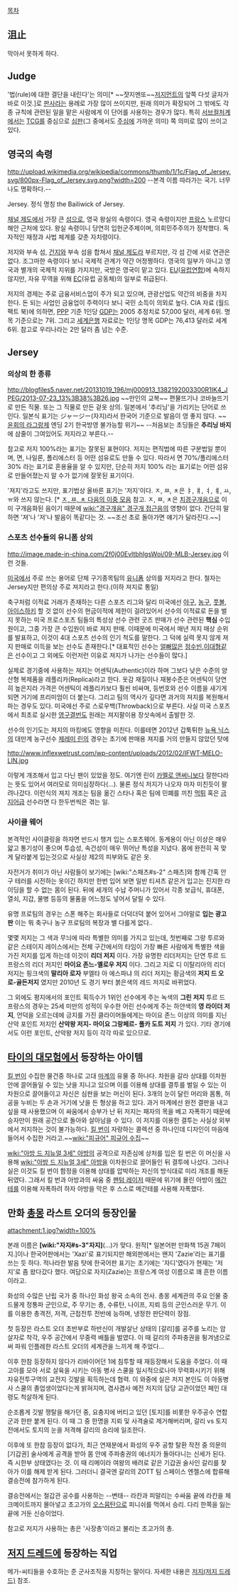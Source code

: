 [[목차]]
== 沮止 ==
막아서 못하게 하다.

== Judge ==
'법(rule)에 대한 결단을 내린다'는 의미[* ~~쟛지멘또~~[[저지먼트]]의 앞쪽 다섯 글자가 바로 이것.]로 [[판사]]라는 용례로 가장 많이 쓰이지만, 원래 의미가 확장되어 그 밖에도 각종 규칙에 관련된 일을 맡은 사람에게 이 단어를 사용하는 경우가 많다. 특히 [[서브컬처]]계에서는 [[TCG]]를 중심으로 [[심판]](그 중에서도 [[주심]]에 가까운 의미) 쪽 의미로 많이 쓰이고 있다.

== 영국의 속령 ==
http://upload.wikimedia.org/wikipedia/commons/thumb/1/1c/Flag_of_Jersey.svg/800px-Flag_of_Jersey.svg.png?width=200
--본격 이름 따라가는 국기. 너무나도 명확하다.--

Jersey. 정식 명칭 the Bailiwick of Jersey.

[[채널 제도]]에서 가장 큰 [[섬]]으로, 영국 왕실의 속령이다. 영국 속령이지만 [[프랑스]] 노르망디 해안 근처에 있다. 왕실 속령이니 당연히 입헌군주제이며, 의회민주주의가 정착했다. 독자적인 재정과 사법 체계를 갖춘 자치령이다.

저지와 부속 섬, [[건지]]와 부속 섬을 합쳐서 [[채널 제도]]라 부르지만, 각 섬 간에 서로 연관은 없다. 조그마한 속령이다 보니 국제적 관계가 약간 어정쩡하다. 영국의 일부가 아니고 영국과 별개의 국제적 지위를 가지지만, 국방은 영국이 맡고 있다. [[EU]]([[유럽연합]])에 속하지 않지만, 자유 무역을 위해 [[EC]](유럽 공동체)의 일부로 취급된다.

저지의 경제는 주로 금융서비스업이 주가 되고 있으며, 관광산업도 약간의 비중을 차지한다. 돈 되는 사업인 금융업이 주력이다 보니 국민 소득이 의외로 높다. CIA 자료 (월드 팩트 북)에 의하면, [[PPP]] 기준 1인당 [[GDP]]는 2005 추정치로 57,000 달러, 세계 6위. 명목 기준으로는 7위. 그리고 [[세계은행]] 자료로는 1인당 명목 GDP는 76,413 달러로 세계 6위. 참고로 우리나라는 2만 달러 좀 넘는 수준.

== Jersey ==
=== 의상의 한 종류 ===
http://blogfiles5.naver.net/20131019_196/mj000913_1382192003300R1IK4_JPEG/2013-07-23_13%3B38%3B26.jpg
~~만인의 교복~~
편물뜨기나 코바늘뜨기로 만든 직물. 또는 그 직물로 만든 겉옷 상의. 일본에서 '추리닝'을 가리키는 단어로 쓰인다. 일본식 표기는 ジャージー(자지)라서 한국어 기준으로 발음이 영 좋지 않다. ~~[[윤회의 라그랑제]] 엔딩 2기 한국방영 불가능할 위기~~
--처음보는 초딩들은 '''추리닝 바지'''에 삼줄이 그여있어도 저지라고 부른다.--

참고로 저지 100%라는 표기는 잘못된 표현이다. 저지는 편직법에 따른 구분법일 뿐이며, 면, 나일론, 폴리에스터 등 어떤 섬유로도 만들 수 있다. 따라서 면 70%/폴리에스터 30% 라는 표기로 혼용율을 알 수 있지만, 단순히 저지 100% 라는 표기로는 어떤 섬유로 만들어졌는지 알 수가 없기에 잘못된 표기이다.

'져지'라고도 쓰지만, 표기법상 올바른 표기는 '저지'이다. ㅈ, ㅉ, ㅊ은 ㅑ, ㅒ, ㅕ, ㅖ, ㅛ, ㅠ와 쓰지 않는다. [* [[ㅈ, ㅉ, ㅊ 다음의 이중 모음]] 참고. ㅈ, ㅉ, ㅊ은 [[치경구개음]]으로 이미 구개음화된 음이기 때문에 [[wiki:"경구개음" 경구개 접근음]]의 영향이 없다. 간단히 말하면 '져'나 '저'나 발음이 똑같다는 것. ~~조선 초로 돌아가면 얘기가 달라진다.~~]


=== 스포츠 선수들의 유니폼 상의 ===
http://image.made-in-china.com/2f0j00EvItbhlgsWoi/09-MLB-Jersey.jpg
이런 것들.

[[미국]]에서 주로 쓰는 용어로 단체 구기종목팀의 [[유니폼]] 상의를 저지라고 한다. 철자는 Jersey지만 편의상 주로 져지라고 한다.(이하 져지로 통일)

축구처럼 이적료 거래가 존재하는 다른 스포츠 리그와 달리 미국에선 [[야구]], [[농구]], [[풋볼]], [[아이스하키]] 할 것 없이 선수의 현금이적에 제한이 걸려있어서 선수의 이적료로 돈을 벌지 못하는 미국 프로스포츠 팀들의 특성상 선수 관련 굿즈 판매가 선수 관련된 '''핵심''' 수입원이고, 그중 가장 큰 수입원이 바로 져지 판매. 이때문에 미국에서 매년 져지 매상 순위를 발표하고, 이것이 4대 스포츠 선수의 인기 척도를 말한다. 그 덕에 실력 못지 않게 져지 판매로 이득을 보는 선수도 존재한다.[* 대표적인 선수는 [[얼빠]]많은 [[정수빈]],[[이대형]]같은 선수이고 그 외에도 이런저런 이유로 져지가 나가는 선수들이 많다.]

실제로 경기중에 사용하는 져지는 어센틱(Authentic)이라 하며 그보다 낮은 수준의 양산형 복제품을 레플리카(Replica)라고 한다. 옷감 재질이나 재봉수준은 어센틱이 당연히 높은지라 가격은 어센틱이 레플리카보다 훨씬 비싸며, 등번호와 선수 이름을 새기게 되면 거기에 프리미엄이 더 붙는다. 그리고 팀의 역사가 깊다면 과거의 져지를 복원해서 파는 경우도 있다. 미국에선 주로 스로우백(Throwback)으로 부른다. 사실 미국 스포츠에서 최초로 실시한 [[영구결번]]도 원래는 져지팔이용 장삿속에서 출발한 것.

선수의 인기도는 져지의 마킹에도 영향을 미친다. 이를테면 2012년 갑툭튀한 [[뉴욕 닉스]]의 대만계 농구선수 [[제레미 린]]의 경우는 초기에 판매용 져지를 거의 만들지 않았던 탓에

http://www.inflexwetrust.com/wp-content/uploads/2012/02/IFWT-MELO-LIN.jpg

이렇게 개조해서 입고 다닌 팬이 있었을 정도. 여기엔 린이 [[카멜로 앤써니]]보다 잘한다라는 뜻도 있어서 여러모로 의미심장하다(…). 물론 정식 저지가 나오자 마자 미친듯이 팔려나갔다. 이런식의 져지 개조는 팀을 옮긴 스타나 혹은 팀에 민폐를 끼친 [[먹튀]] 혹은 [[금지어]]급 선수라면 다 한두번씩은 겪는 일.
=== 사이클 웨어 ===
본격적인 사이클링을 하자면 반드시 챙겨 입는 스포츠웨어. 동계용이 아닌 이상은 매우 얇고 통기성이 좋으며 투습성, 속건성이 매우 뛰어난 특성을 지녔다. 몸에 완전히 꼭 맞게 달라붙게 입는것으로 사실상 제2의 피부와도 같은 옷.

자전거가 취미가 아닌 사람들이 보기에는 [wiki:"스패츠#s-2" 스패츠]와 함께 간혹 안구 테러를 시전하는 옷이긴 하지만 한번 입어 보면 일반 티셔츠 같은거 입고는 진지한 라이딩을 할 수 없는 몸이 된다. 뒤에 세개의 수납 주머니가 있어서 각종 보급식, 휴대폰, 열쇠, 지갑, 물병 등등의 물품을 어느정도 넣어서 달릴 수 있다. 

유명 프로팀의 경우는 스폰 해주는 회사들로 더덕더덕 붙어 있어서 그야말로 '''입는 광고판''' 이는 뭐 축구나 농구 프로팀의 복장과 별 다를게 없다..

몇몇 저지는 그 색과 무늬에 따라 특별한 의미를 가지고 있는데, 첫번째로 그랑 투르와 같은 스테이지 레이스에서는 전체 구간에서의 타임이 가장 빠른 사람에게 특별한 색을 가진 저지를 입게 하는데 이것이 '''리더 저지''' 이다. 가장 유명한 리더저지는 단연 투르 드 프랑스의 리더 저지인 '''마이요 존느-옐로우 저지''' 이다. 그리고 지로 디 이탈리아의 리더 저지는 핑크색의 '''말리아 로자''' 부엘타 아 에스파냐 의 리더 저지는 황금색의 '''저지 드 오로-골든저지''' 였지만 2010년 도 경기 부터 붉은색의 레드 저지로 바뀌었다.

그 외에도 평지에서의 포인트 획득수가 1위인 선수에게 주는 녹색의 '''그린 저지''' 투르 드 프랑스의 경우는 25세 미만의 성적이 우수한 어린 선수에게 주는 하얀색의 '''영 라이더 저지''', 언덕을 오르는데에 긍지를 가진 클라이머들에게는 마이요 존느 이상의 의미를 지닌 산악 포인트 저지인 '''산악왕 저지- 마이요 그랑페르- 폴카 도트 저지''' 가 있다. 기타 경기에서도 이런 포인트, 산악왕 저지 등이 각각 따로 있으므로.

== [[타이의 대모험]]에서 등장하는 아이템 ==
[[킬 번]]이 수집한 물건중 하나로 고대 [[마계]]의 유물 중 하나다. 차원을 갈라 상대를 이차원 안에 끌어들일 수 있는 낫을 지니고 있으며 이를 이용해 상대를 결투를 벌일 수 있는 이차원으로 끌어들이고 자신은 심판을 보는 머신이 된다. 3개의 눈이 달린 머리와 몸통, 허공을 누비는 두 손과 거기에 낫을 든 형상을 하고 있다. 과거 마계에선 완전 결판을 내고 싶을 때 사용했으며 이 싸움에서 승부가 난 뒤 저지는 패자의 목을 베고 자폭하기 때문에 승자만이 원래 공간으로 돌아와 살아남을 수 있다. 이 저지를 이용한 결투는 사실상 외부에서 저지하는 것이 불가능하다. [[킬 번]]이 자랑하는 콜렉션 중 하나인데 디자인이 마음에 들어서 수집한 거라고.~~[[wiki:"피규어" 피규어 수집]]~~

[[wiki:"아방 드 지뉴얼 3세" 아방]]의 공격으로 자존심에 상처를 입은 킬 번은 이 머신을 사용해 [[wiki:"아방 드 지뉴얼 3세" 아방]]을 이차원으로 끌어들인 뒤 결투에 나섰다. 그러나 실은 이것도 킬 번이 함정을 이용해 상대를 압박하는 자신의 방식대로 미리 개조를 해둔 뒤였다. 그래서 킬 번과 아방과의 싸움 중 [[팬텀 레이저]] 때문에 위기에 몰린 아방이 [[메간테]]를 이용해 자폭하려 하자 아방을 막은 후 스스로 메간테를 사용해 자폭했다. 

== 만화 [[총몽]] 라스트 오더의 등장인물 ==
attachment:1.jpg?width=100%

본래 이름은 '''[wiki:"자지#s-3"자지]'''(...)가 맞다. 원작[* 일본어판 만화책 15권 7페이지.]이나 한국어판에서는 'Xazi'로 표기되지만 해외판에서는 왠지 'Zazie'라는 표기를 쓰는 듯 하다. 적나라한 발음 탓에 한국어판 표기는 초기에는 '자디'였다가 현재는 '저지'로 좀 왔다갔다 했다. 여담으로 자지(Zazie)는 프랑스계 여성 이름으로 꽤 흔한 이름이라고. 

화성의 수많은 난립 국가 중 하나인 화성 왕국 소속의 전사. 총몽 세계관의 주요 인물 중 드물게 정통파 군인으로, 주 무기는 총, 수류탄, 나이프, 지뢰 등의 군인스러운 무기. 이를 이용한 총격전, 저격, 근접전투 전반에 능하며, 냉정한 판단력이 장점. 

첫 등장은 라스트 오더 초반부로 하반신이 개발살난 상태의 [갈리]를 공주를 노리는 암살자로 착각, 우주 공간에서 무중력 배틀을 벌였다. 이 때 갈리의 주파충권을 튕겨냄으로써 파워 인플레한 라스트 오더의 세계관을 느끼게 해 주었다…

이후 한참 등장하지 않다가 리바이어던 1에 침투할 때 재등장해서 도움을 주었다. 이 때 고아를 모아 서로 살육을 시키는 아동 병사 스쿨을 일시적으로나마 무력화시키기 위해 자유전투구역의 교전지 깃발을 획득하는데 협력. 이 와중에 실은 저지 본인도 이 아동병사 스쿨의 졸업생이었다는게 밝혀지며, 겸사겸사 예전 저지의 담당 교관이었던 페인 대령도 척살하게 된다.

순조롭게 깃발 쟁탈을 해가던 중, 요충지에 버티고 있던 [토지]를 비롯한 우주공수 연합군과 한판 붙게 된다. 이 때 그 중 한명을 지뢰 및 사격술로 제거해버리며, 갈리 vs 토지전에서도 토지의 눈을 저격해 갈리의 승리에 일조한다. 

이후에 또 한참 등장이 없다가, 최근 연재분에서 화성의 우주 공항 탈환 작전 중 의문의 [기갑권] 술사에게 공격을 받아 몸 안에 주파충권의 에너지가 돌아다니는 신세가 된다. 즉 시한부 상태였다는 것. 이 때 리메이라 여왕의 배려로 같은 기갑권 술사인 갈리를 찾아가 이를 해제 받게 된다. 그러더니 결국엔 갈리의 ZOTT 팀 스페이스 엔젤스에 합류해 결승전에 참가하게 된다.

결승전에서는 철갑관 공수를 사용하는 --변태-- 라칸과 피말리는 수싸움 끝에 라칸을 체크메이트까지 몰아넣고 초고가의 [[오스뮴]]탄으로 피니쉬를 먹여서 승리. 다리 한쪽을 잃는 끝에 거둔 신승이었다.

참고로 저지가 사용하는 총은 '사장총'이라고 불리는 초고가의 총. 
== [[저지 드레드]]에 등장하는 직업 ==
메가-씨티들을 수호하는 준 군사조직을 지칭하는 말이다. 자세한 내용은 [[저지(저지 드레드)]] 참조.
